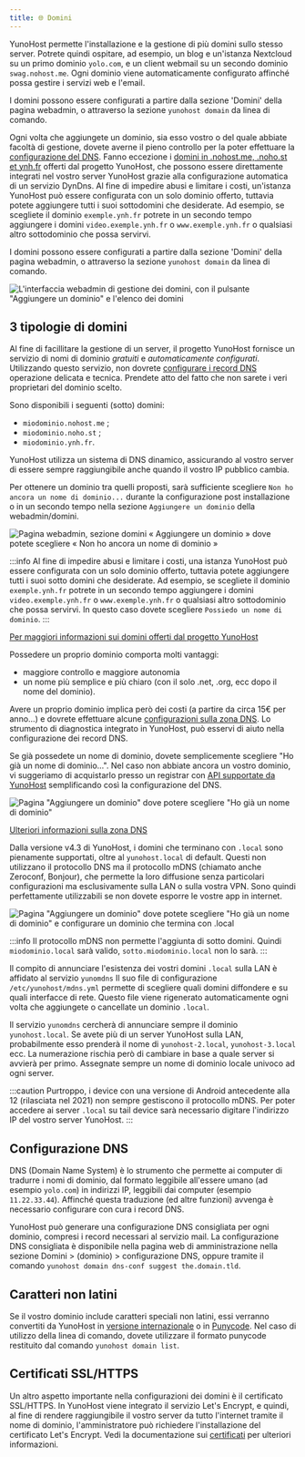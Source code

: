 ```yaml
---
title: 🌐 Domini
---
```



YunoHost permette l'installazione e la gestione di più domini sullo stesso server. Potrete quindi ospitare, ad esempio, un blog e un'istanza Nextcloud su un primo dominio `yolo.com`, e un client webmail su un secondo dominio `swag.nohost.me`. Ogni dominio viene automaticamente configurato affinché possa gestire i servizi web e l'email.

I domini possono essere configurati a partire dalla sezione 'Domini' della pagina webadmin, o attraverso la sezione `yunohost domain` da linea di comando.

Ogni volta che aggiungete un dominio, sia esso vostro o del quale abbiate facoltà di gestione, dovete averne il pieno controllo per la poter effettuare la [configurazione del DNS](/admin/get_started/post_install/dns_config). Fanno eccezione i [domini in .nohost.me, .noho.st et ynh.fr](/admin/tutorials/domains/dns_nohost_me) offerti dal progetto YunoHost, che possono essere direttamente integrati nel vostro server YunoHost grazie alla configurazione automatica di un servizio DynDns. Al fine di impedire abusi e limitare i costi, un'istanza YunoHost può essere configurata con un solo dominio offerto, tuttavia potete aggiungere tutti i suoi sottodomini che desiderate. Ad esempio, se scegliete il dominio `exemple.ynh.fr` potrete in un secondo tempo aggiungere i domini `video.exemple.ynh.fr` o `www.exemple.ynh.fr` o qualsiasi altro sottodominio che possa servirvi.

I domini possono essere configurati a partire dalla sezione 'Domini' della pagina webadmin, o attraverso la sezione `yunohost domain` da linea di comando.

![L'interfaccia webadmin di gestione dei domini, con il pulsante "Aggiungere un dominio" e l'elenco dei domini](/img/webadmin/webadmin_domain.png)

## 3 tipologie di domini

<Tabs>
<TabItem value="nohost" label="Yunohost's domains (the free and easy way)">

Al fine di facillitare la gestione di un server, il progetto YunoHost fornisce un servizio di nomi di dominio *gratuiti* e *automaticamente configurati*. Utilizzando questo servizio, non dovrete [configurare i record DNS](/admin/get_started/post_install/dns_config) operazione delicata e tecnica. Prendete atto del fatto che non sarete i veri proprietari del dominio scelto.

Sono disponibili i seguenti (sotto) domini:

- `miodominio.nohost.me` ;
- `miodominio.noho.st` ;
- `miodominio.ynh.fr`.

YunoHost utilizza un sistema di DNS dinamico, assicurando al vostro server di essere sempre raggiungibile anche quando il vostro IP pubblico cambia.

Per ottenere un dominio tra quelli proposti, sarà sufficiente scegliere `Non ho ancora un nome di dominio...` durante la configurazione post installazione o in un secondo tempo nella sezione `Aggiungere un dominio` della webadmin/domini.

![Pagina webadmin, sezione domini « Aggiungere un dominio » dove potete scegliere « Non ho ancora un nome di dominio »](/img/webadmin/webadmin_dyndns.png)

:::info
Al fine di impedire abusi e limitare i costi, una istanza YunoHost può essere configurata con un solo dominio offerto, tuttavia potete aggiungere tutti i suoi sotto domini che desiderate. Ad esempio, se scegliete il dominio `exemple.ynh.fr` potrete in un secondo tempo aggiungere i domini `video.exemple.ynh.fr` o `www.exemple.ynh.fr` o qualsiasi altro sottodominio che possa servirvi. In questo caso dovete scegliere `Possiedo un nome di dominio`.
:::

[Per maggiori informazioni sui domini offerti dal progetto YunoHost](/admin/tutorials/domains/dns_nohost_me)

</TabItem>
<TabItem value="own" label="Your own domains">

Possedere un proprio dominio comporta molti vantaggi:

- maggiore controllo e maggiore autonomia
- un nome più semplice e più chiaro (con il solo .net, .org, ecc dopo il nome del dominio).

Avere un proprio dominio implica però dei costi (a partire da circa 15€ per anno...) e dovrete effettuare alcune [configurazioni sulla zona DNS](/admin/get_started/post_install/dns_config). Lo strumento di diagnostica integrato in YunoHost, può esservi di aiuto nella configurazione dei record DNS.

Se già possedete un nome di dominio, dovete semplicemente scegliere "Ho già un nome di dominio…". Nel caso non abbiate ancora un vostro dominio, vi suggeriamo di acquistarlo presso un registrar con [API supportate da YunoHost](/admin/self_hosting/providers/registrar/) semplificando così la configurazione del DNS.

![Pagina "Aggiungere un dominio" dove potere scegliere "Ho già un nome di dominio"](/img/webadmin/webadmin_domain_owndomain.png)

[Ulteriori informazioni sulla zona DNS](/admin/get_started/post_install/dns_config)

</TabItem>
<TabItem value="local" label="Local domains (only reachable in your local network)">

Dalla versione v4.3 di YunoHost, i domini che terminano con `.local` sono pienamente supportati, oltre al `yunohost.local` di default.
Questi non utilizzano il protocollo DNS ma il protocollo mDNS (chiamato anche Zeroconf, Bonjour), che permette la loro diffusione senza particolari configurazioni ma esclusivamente sulla LAN o sulla vostra VPN.
Sono quindi perfettamente utilizzabili se non dovete esporre le vostre app in internet.

![Pagina "Aggiungere un dominio" dove potete scegliere "Ho già un nome di dominio" e configurare un dominio che termina con .local](/img/webadmin/webadmin_domain_local.png)

:::info
Il protocollo mDNS non permette l'aggiunta di sotto domini. Quindi `miodominio.local` sarà valido, `sotto.miodominio.local` non lo sarà.
:::

Il compito di annunciare l'esistenza dei vostri domini `.local` sulla LAN è affidato al servizio `yunomdns`
Il suo file di configurazione `/etc/yunohost/mdns.yml` permette di scegliere quali domini diffondere e su quali interfacce di rete.
Questo file viene rigenerato automaticamente ogni volta che aggiungete o cancellate un dominio `.local`.

Il servizio `yunomdns` cercherà di annunciare sempre il dominio `yunohost.local`. Se avete più di un server YunoHost sulla LAN, probabilmente esso prenderà il nome di `yunohost-2.local`, `yunohost-3.local` ecc.
La numerazione rischia però di cambiare in base a quale server si avvierà per primo. Assegnate sempre un nome di dominio locale univoco ad ogni server.

:::caution
Purtroppo, i device con una versione di Android antecedente alla 12 (rilasciata nel 2021) non sempre gestiscono il protocollo mDNS.
Per poter accedere ai server `.local` su tail device sarà necessario digitare l'indirizzo IP del vostro server YunoHost.
:::

</TabItem>
</Tabs>

## Configurazione DNS

DNS (Domain Name System) è lo strumento che permette ai computer di tradurre i nomi di dominio, dal formato leggibile all'essere umano (ad esempio `yolo.com`) in indirizzi IP, leggibili dai computer (esempio `11.22.33.44`). Affinché questa traduzione (ed altre funzioni) avvenga è necessario configurare con cura i record DNS.

YunoHost può generare una configurazione DNS consigliata per ogni dominio, compresi i record necessari al servizio mail. La configurazione DNS consigliata è disponibile nella pagina web di amministrazione nella sezione Domini > (dominio) > configurazione DNS, oppure tramite il comando `yunohost domain dns-conf suggest the.domain.tld`.

## Caratteri non latini

Se il vostro dominio include caratteri speciali non latini, essi verranno convertiti da YunoHost in [versione internazionale](https://en.wikipedia.org/wiki/Internationalized_domain_name) o in [Punycode](https://en.wikipedia.org/wiki/Punycode). Nel caso di utilizzo della linea di comando, dovete utilizzare il formato punycode restituito dal comando `yunohost domain list`.

## Certificati SSL/HTTPS

Un altro aspetto importante nella configurazioni dei domini è il certificato SSL/HTTPS. In YunoHost viene integrato il servizio Let's Encrypt, e quindi, al fine di rendere raggiungibile il vostro server da tutto l'internet tramite il nome  di dominio, l'amministratore può richiedere l'installazione del certificato Let's Encrypt. Vedi la documentazione sui [certificati](/admin/domains/certificate) per ulteriori informazioni.

